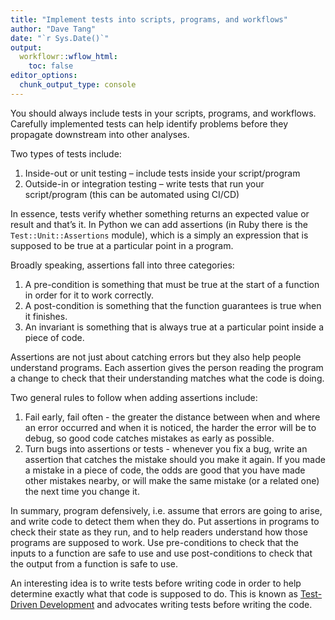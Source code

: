 ```yaml
---
title: "Implement tests into scripts, programs, and workflows"
author: "Dave Tang"
date: "`r Sys.Date()`"
output:
  workflowr::wflow_html:
    toc: false
editor_options:
  chunk_output_type: console
---
```


You should always include tests in your scripts, programs, and workflows. Carefully implemented tests can help identify problems before they propagate downstream into other analyses.

Two types of tests include:

1. Inside-out or unit testing – include tests inside your script/program
2. Outside-in or integration testing – write tests that run your script/program (this can be automated using CI/CD)

In essence, tests verify whether something returns an expected value or result and that's it. In Python we can add assertions (in Ruby there is the `Test::Unit::Assertions` module), which is a simply an expression that is supposed to be true at a particular point in a program.

Broadly speaking, assertions fall into three categories:

1. A pre-condition is something that must be true at the start of a function in order for it to work correctly.
2. A post-condition is something that the function guarantees is true when it finishes.
3. An invariant is something that is always true at a particular point inside a piece of code.

Assertions are not just about catching errors but they also help people understand programs. Each assertion gives the person reading the program a change to check that their understanding matches what the code is doing.

Two general rules to follow when adding assertions include:

1. Fail early, fail often - the greater the distance between when and where an error occurred and when it is noticed, the harder the error will be to debug, so good code catches mistakes as early as possible.
2. Turn bugs into assertions or tests - whenever you fix a bug, write an assertion that catches the mistake should you make it again. If you made a mistake in a piece of code, the odds are good that you have made other mistakes nearby, or will make the same mistake (or a related one) the next time you change it.

In summary, program defensively, i.e. assume that errors are going to arise, and write code to detect them when they do. Put assertions in programs to check their state as they run, and to help readers understand how those programs are supposed to work. Use pre-conditions to check that the inputs to a function are safe to use and use post-conditions to check that the output from a function is safe to use.

An interesting idea is to write tests before writing code in order to help determine exactly what that code is supposed to do. This is known as [Test-Driven Development](https://en.wikipedia.org/wiki/Test-driven_development) and advocates writing tests before writing the code.
